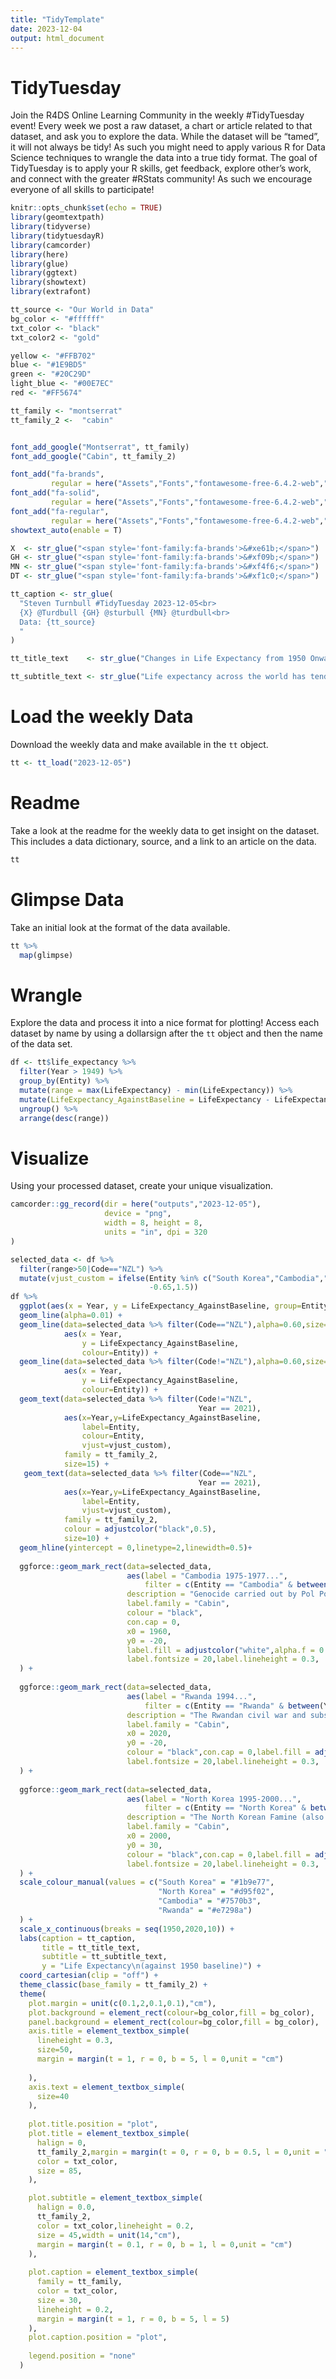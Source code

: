 ```yaml
---
title: "TidyTemplate"
date: 2023-12-04
output: html_document
---
```


# TidyTuesday

Join the R4DS Online Learning Community in the weekly #TidyTuesday event!
Every week we post a raw dataset, a chart or article related to that dataset, and ask you to explore the data.
While the dataset will be “tamed”, it will not always be tidy! As such you might need to apply various R for Data Science techniques to wrangle the data into a true tidy format.
The goal of TidyTuesday is to apply your R skills, get feedback, explore other’s work, and connect with the greater #RStats community!
As such we encourage everyone of all skills to participate!

```r

knitr::opts_chunk$set(echo = TRUE)
library(geomtextpath)
library(tidyverse)
library(tidytuesdayR)
library(camcorder)
library(here)
library(glue)
library(ggtext)
library(showtext)
library(extrafont)
```


```R
tt_source <- "Our World in Data"
bg_color <- "#ffffff"
txt_color <- "black"
txt_color2 <- "gold"

yellow <- "#FFB702"  
blue <- "#1E9BD5"
green <- "#20C29D"
light_blue <- "#00E7EC"
red <- "#FF5674"

tt_family <- "montserrat"
tt_family_2 <-  "cabin"


font_add_google("Montserrat", tt_family)
font_add_google("Cabin", tt_family_2)

font_add("fa-brands",
         regular = here("Assets","Fonts","fontawesome-free-6.4.2-web","webfonts","fa-brands-400.ttf"))
font_add("fa-solid",
         regular = here("Assets","Fonts","fontawesome-free-6.4.2-web","webfonts","fa-solid-900.ttf"))
font_add("fa-regular",
         regular = here("Assets","Fonts","fontawesome-free-6.4.2-web","webfonts","fa-regular-400.ttf"))
showtext_auto(enable = T) 

X  <- str_glue("<span style='font-family:fa-brands'>&#xe61b;</span>")
GH <- str_glue("<span style='font-family:fa-brands'>&#xf09b;</span>")
MN <- str_glue("<span style='font-family:fa-brands'>&#xf4f6;</span>")
DT <- str_glue("<span style='font-family:fa-brands'>&#xf1c0;</span>")

tt_caption <- str_glue(
  "Steven Turnbull #TidyTuesday 2023-12-05<br>
  {X} @Turdbull {GH} @sturbull {MN} @turdbull<br>
  Data: {tt_source}
  "
)

tt_title_text    <- str_glue("Changes in Life Expectancy from 1950 Onwards")

tt_subtitle_text <- str_glue("Life expectancy across the world has tended to increase since 1950, but some countries have shown a huge range in estimates over the last 70 years.") 
```

# Load the weekly Data

Download the weekly data and make available in the `tt` object.

```r

tt <- tt_load("2023-12-05")

```


# Readme

Take a look at the readme for the weekly data to get insight on the dataset.
This includes a data dictionary, source, and a link to an article on the data.

```r

tt

```


# Glimpse Data

Take an initial look at the format of the data available.

```r

tt %>% 
  map(glimpse)

```

# Wrangle

Explore the data and process it into a nice format for plotting! Access each dataset by name by using a dollarsign after the `tt` object and then the name of the data set.

```r

df <- tt$life_expectancy %>%
  filter(Year > 1949) %>%
  group_by(Entity) %>%
  mutate(range = max(LifeExpectancy) - min(LifeExpectancy)) %>%
  mutate(LifeExpectancy_AgainstBaseline = LifeExpectancy - LifeExpectancy[Year==1950]) %>%
  ungroup() %>%
  arrange(desc(range)) 
```


# Visualize

Using your processed dataset, create your unique visualization.
```R
camcorder::gg_record(dir = here("outputs","2023-12-05"),
                     device = "png",
                     width = 8, height = 8,
                     units = "in", dpi = 320
)
```

```r
selected_data <- df %>%
  filter(range>50|Code=="NZL") %>%
  mutate(vjust_custom = ifelse(Entity %in% c("South Korea","Cambodia","Rwanda"),
                               -0.65,1.5)) 
df %>%
  ggplot(aes(x = Year, y = LifeExpectancy_AgainstBaseline, group=Entity)) +
  geom_line(alpha=0.01) +
  geom_line(data=selected_data %>% filter(Code=="NZL"),alpha=0.60,size=0.5,
            aes(x = Year,
                y = LifeExpectancy_AgainstBaseline,
                colour=Entity)) +
  geom_line(data=selected_data %>% filter(Code!="NZL"),alpha=0.60,size=1,
            aes(x = Year,
                y = LifeExpectancy_AgainstBaseline,
                colour=Entity)) +
  geom_text(data=selected_data %>% filter(Code!="NZL",
                                          Year == 2021),
            aes(x=Year,y=LifeExpectancy_AgainstBaseline,
                label=Entity,
                colour=Entity,
                vjust=vjust_custom),
            family = tt_family_2,
            size=15) +
   geom_text(data=selected_data %>% filter(Code=="NZL",
                                          Year == 2021),
            aes(x=Year,y=LifeExpectancy_AgainstBaseline,
                label=Entity,
                vjust=vjust_custom),
            family = tt_family_2,
            colour = adjustcolor("black",0.5),
            size=10) +
  geom_hline(yintercept = 0,linetype=2,linewidth=0.5)+
  
  ggforce::geom_mark_rect(data=selected_data,
                          aes(label = "Cambodia 1975-1977...",
                              filter = c(Entity == "Cambodia" & between(Year, 1976,1976))),
                          description = "Genocide carried out by Pol Pot and the Khmer Rouge results in 1.5 to 2 million lives lost by 1979. Average life expectancy drops 26 years compared to 1950.",
                          label.family = "Cabin",
                          colour = "black",
                          con.cap = 0,
                          x0 = 1960,
                          y0 = -20,
                          label.fill = adjustcolor("white",alpha.f = 0.5),
                          label.fontsize = 20,label.lineheight = 0.3,
  ) +
  
  ggforce::geom_mark_rect(data=selected_data,
                          aes(label = "Rwanda 1994...",
                              filter = c(Entity == "Rwanda" & between(Year,1994,1994))),
                          description = "The Rwandan civil war and subsequent genocide results in 500,000 to 800,000 lives lost. Average life expectancy drops 27 years compared to 1950.",
                          label.family = "Cabin",
                          x0 = 2020,
                          y0 = -20,
                          colour = "black",con.cap = 0,label.fill = adjustcolor("white",alpha.f = 0.5),
                          label.fontsize = 20,label.lineheight = 0.3,
  ) +
  
  ggforce::geom_mark_rect(data=selected_data,
                          aes(label = "North Korea 1995-2000...",
                              filter = c(Entity == "North Korea" & between(Year,1996,2001))),
                          description = "The North Korean Famine (also known as the March of Suffering) results in 240,000 to 3.5 million lives lost. Average life expectancy, whilst previously on the rise, drops 10 years. ",
                          label.family = "Cabin",
                          x0 = 2000,
                          y0 = 30,
                          colour = "black",con.cap = 0,label.fill = adjustcolor("white",alpha.f = 0.5),
                          label.fontsize = 20,label.lineheight = 0.3,
  ) +
  scale_colour_manual(values = c("South Korea" = "#1b9e77",
                                 "North Korea" = "#d95f02",
                                 "Cambodia" = "#7570b3",
                                 "Rwanda" = "#e7298a")
  ) +
  scale_x_continuous(breaks = seq(1950,2020,10)) +
  labs(caption = tt_caption,
       title = tt_title_text,
       subtitle = tt_subtitle_text,
       y = "Life Expectancy\n(against 1950 baseline)") +
  coord_cartesian(clip = "off") +
  theme_classic(base_family = tt_family_2) +
  theme(
    plot.margin = unit(c(0.1,2,0.1,0.1),"cm"),
    plot.background = element_rect(colour=bg_color,fill = bg_color),
    panel.background = element_rect(colour=bg_color,fill = bg_color),
    axis.title = element_textbox_simple(
      lineheight = 0.3,
      size=50,
      margin = margin(t = 1, r = 0, b = 5, l = 0,unit = "cm")
      
    ),
    axis.text = element_textbox_simple(
      size=40
    ),
    
    plot.title.position = "plot",
    plot.title = element_textbox_simple(
      halign = 0,
      tt_family_2,margin = margin(t = 0, r = 0, b = 0.5, l = 0,unit = "cm"),
      color = txt_color,
      size = 85,
    ),

    plot.subtitle = element_textbox_simple(
      halign = 0.0,
      tt_family_2,
      color = txt_color,lineheight = 0.2,
      size = 45,width = unit(14,"cm"),
      margin = margin(t = 0.1, r = 0, b = 1, l = 0,unit = "cm")
    ),
    
    plot.caption = element_textbox_simple(
      family = tt_family, 
      color = txt_color,
      size = 30,
      lineheight = 0.2,
      margin = margin(t = 1, r = 0, b = 5, l = 5)
    ),
    plot.caption.position = "plot",
    
    legend.position = "none"
  )

```

